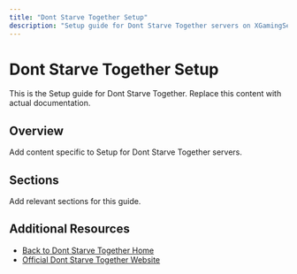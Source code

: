 ```yaml
---
title: "Dont Starve Together Setup"
description: "Setup guide for Dont Starve Together servers on XGamingServer"
---
```


# Dont Starve Together Setup

This is the Setup guide for Dont Starve Together. Replace this content with actual documentation.

## Overview

Add content specific to Setup for Dont Starve Together servers.

## Sections

Add relevant sections for this guide.

## Additional Resources

- [Back to Dont Starve Together Home](./index)
- [Official Dont Starve Together Website](https://example.com)
